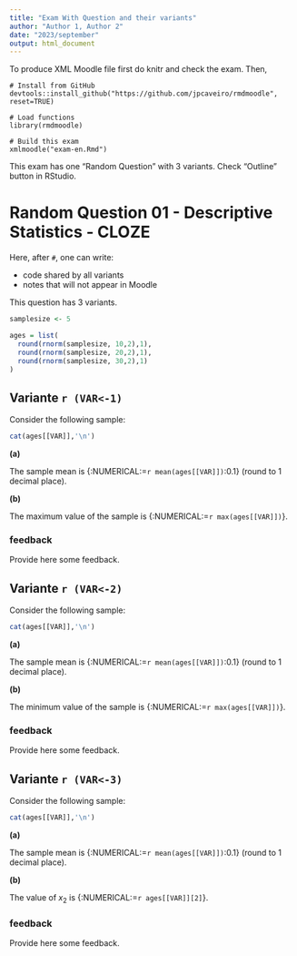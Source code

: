 ```yaml
---
title: "Exam With Question and their variants"
author: "Author 1, Author 2"
date: "2023/september"
output: html_document
---
```



To produce XML Moodle file first do knitr and check the exam. Then,

```
# Install from GitHub
devtools::install_github("https://github.com/jpcaveiro/rmdmoodle", reset=TRUE)

# Load functions
library(rmdmoodle)

# Build this exam
xmlmoodle("exam-en.Rmd")
```

This exam has one "Random Question" with 3 variants. Check "Outline" button in RStudio.


# Random Question 01 - Descriptive Statistics - CLOZE

Here, after `#`, one can write:

* code shared by all variants
* notes that will not appear in Moodle


This question has 3 variants.


```r
samplesize <- 5

ages = list(
  round(rnorm(samplesize, 10,2),1),
  round(rnorm(samplesize, 20,2),1),
  round(rnorm(samplesize, 30,2),1)
)
```



## Variante  `r (VAR<-1)`

Consider the following sample:

```r
cat(ages[[VAR]],'\n')
```


**(a)** 

The sample mean is {:NUMERICAL:=`r mean(ages[[VAR]])`:0.1} (round to 1 decimal place).

**(b)** 

The maximum value of the sample is {:NUMERICAL:=`r max(ages[[VAR]])`}.


### feedback

Provide here some feedback.



## Variante  `r (VAR<-2)`

Consider the following sample:

```r
cat(ages[[VAR]],'\n')
```


**(a)** 

The sample mean is {:NUMERICAL:=`r mean(ages[[VAR]])`:0.1} (round to 1 decimal place).

**(b)** 

The minimum value of the sample is {:NUMERICAL:=`r max(ages[[VAR]])`}.


### feedback

Provide here some feedback.



## Variante  `r (VAR<-3)`

Consider the following sample:

```r
cat(ages[[VAR]],'\n')
```


**(a)** 

The sample mean is {:NUMERICAL:=`r mean(ages[[VAR]])`:0.1} (round to 1 decimal place).

**(b)** 

The value of $x_2$ is {:NUMERICAL:=`r ages[[VAR]][2]`}.


### feedback

Provide here some feedback.


